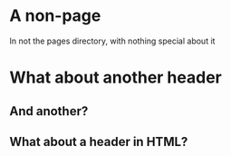 # A non-page

In not the pages directory, with nothing special about it

# What about another header

## And another?

<h2>What about a header in HTML?</h2>